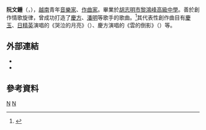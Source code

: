 {{blpsources|time=2015-01-15T10:10:53+00:00}}
'''阮文鍾'''（{{lang-vi|Nguyễn Văn Chung}}，{{bd|1983年|4月12日}}），[[越南|越南]]青年[[音樂家|音樂家]]、[[作曲家|作曲家]]。畢業於[[胡志明市|胡志明市]][[黎鴻峰高級中學|黎鴻峰高級中學]]。善於創作情歌旋律，曾成功打造了[[慶方|慶方]]、[[潘明|潘明]]等歌手的歌曲。<ref>{{Cite web |url=http://www.vietbao.vn/The-gioi-giai-tri/Akira-Phan-Toi-hien-lanh-thanh-thien-lam/2131455275/50/ |title=Akira Phan: 'Tôi hiền lành, thánh thiện lắm' |access-date=2015-01-15 |archive-url=https://web.archive.org/web/20150706113230/http://vietbao.vn/The-gioi-giai-tri/Akira-Phan-Toi-hien-lanh-thanh-thien-lam/2131455275/50/ |archive-date=2015-07-06 |dead-url=yes }}</ref>其代表性創作曲目有[[慶玉|慶玉]]、[[日精英|日精英]]演唱的《哭泣的月亮》（{{lang|vi|Vầng Trăng Khóc}}）、慶方演唱的《雲的倒影》（{{lang|vi|Hình Bóng Của Mây}}）等。

==外部連結==
* {{YouTube|w-hLRWKWssE|哭泣的月亮}}
* {{YouTube|Yyseggililk|雲的倒影}}

==參考資料==
{{reflist}}

[[Category:越南音樂家|N]]
[[Category:越南作曲家|N]]